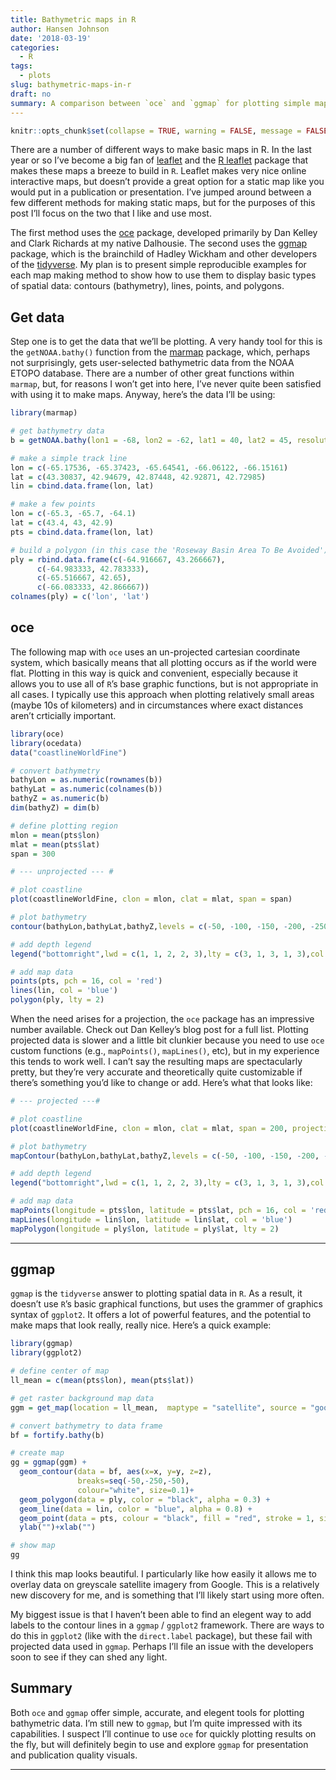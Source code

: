```yaml
---
title: Bathymetric maps in R
author: Hansen Johnson
date: '2018-03-19'
categories:
  - R
tags:
  - plots
slug: bathymetric-maps-in-r
draft: no
summary: A comparison between `oce` and `ggmap` for plotting simple maps with contours (bathymetry), lines, points, and polygons
---
```


```r
knitr::opts_chunk$set(collapse = TRUE, warning = FALSE, message = FALSE)
```

There are a number of different ways to make basic maps in R. In the last year or so I've become a big fan of [leaflet](http://leafletjs.com/) and the [R leaflet](https://rstudio.github.io/leaflet/) package that makes these maps a breeze to build in `R`. Leaflet makes very nice online interactive maps, but doesn't provide a great option for a static map like you would put in a publication or presentation. I've jumped around between a few different methods for making static maps, but for the purposes of this post I'll focus on the two that I like and use most. 

The first method uses the [oce](http://dankelley.github.io/oce/) package, developed primarily by Dan Kelley and Clark Richards at my native Dalhousie. The second uses the [ggmap](https://github.com/dkahle/ggmap) package, which is the brainchild of Hadley Wickham and other developers of the [tidyverse](https://www.tidyverse.org/). My plan is to present simple reproducible examples for each map making method to show how to use them to display basic types of spatial data: contours (bathymetry), lines, points, and polygons.

## Get data

Step one is to get the data that we'll be plotting. A very handy tool for this is the `getNOAA.bathy()` function from the [marmap](https://cran.r-project.org/web/packages/marmap/index.html) package, which, perhaps not surprisingly, gets user-selected bathymetric data from the NOAA ETOPO database. There are a number of other great functions within `marmap`, but, for reasons I won't get into here, I've never quite been satisfied with using it to make maps. Anyway, here's the data I'll be using:

``` r
library(marmap)

# get bathymetry data
b = getNOAA.bathy(lon1 = -68, lon2 = -62, lat1 = 40, lat2 = 45, resolution = 1)

# make a simple track line
lon = c(-65.17536, -65.37423, -65.64541, -66.06122, -66.15161)
lat = c(43.30837, 42.94679, 42.87448, 42.92871, 42.72985)
lin = cbind.data.frame(lon, lat)

# make a few points
lon = c(-65.3, -65.7, -64.1)
lat = c(43.4, 43, 42.9)
pts = cbind.data.frame(lon, lat)

# build a polygon (in this case the 'Roseway Basin Area To Be Avoided')
ply = rbind.data.frame(c(-64.916667, 43.266667),
      c(-64.983333, 42.783333),
      c(-65.516667, 42.65),
      c(-66.083333, 42.866667))
colnames(ply) = c('lon', 'lat')
```

## oce

The following map with `oce` uses an un-projected cartesian coordinate system, which basically means that all plotting occurs as if the world were flat. Plotting in this way is quick and convenient, especially because it allows you to use all of `R`'s base graphic functions, but is not appropriate in all cases. I typically use this approach when plotting relatively small areas (maybe 10s of kilometers) and in circumstances where exact distances aren't crticially important.

``` r
library(oce)
library(ocedata)
data("coastlineWorldFine")

# convert bathymetry
bathyLon = as.numeric(rownames(b))
bathyLat = as.numeric(colnames(b))
bathyZ = as.numeric(b)
dim(bathyZ) = dim(b)

# define plotting region
mlon = mean(pts$lon)
mlat = mean(pts$lat)
span = 300

# --- unprojected --- #

# plot coastline
plot(coastlineWorldFine, clon = mlon, clat = mlat, span = span)

# plot bathymetry
contour(bathyLon,bathyLat,bathyZ,levels = c(-50, -100, -150, -200, -250),lwd = c(1, 1, 2, 2, 3),lty = c(3, 1, 3, 1, 3),drawlabels = F,add = TRUE,col = 'darkgray')

# add depth legend
legend("bottomright",lwd = c(1, 1, 2, 2, 3),lty = c(3, 1, 3, 1, 3),col = 'darkgray',seg.len = 3,cex = 0.8,title = "Depth [m]",legend = c("50", "100", "150", "200", "250"),bg= "white")

# add map data
points(pts, pch = 16, col = 'red')
lines(lin, col = 'blue')
polygon(ply, lty = 2)
```

When the need arises for a projection, the `oce` package has an impressive number available. Check out Dan Kelley's blog post for a full list. Plotting projected data is slower and a little bit clunkier because you need to use `oce` custom functions (e.g., `mapPoints()`, `mapLines()`, etc), but in my experience this tends to work well. I can't say the resulting maps are spectacularly pretty, but they're very accurate and theoretically quite customizable if there's something you'd like to change or add. Here's what that looks like:

``` r
# --- projected ---#

# plot coastline
plot(coastlineWorldFine, clon = mlon, clat = mlat, span = 200, projection="+proj=merc")

# plot bathymetry
mapContour(bathyLon,bathyLat,bathyZ,levels = c(-50, -100, -150, -200, -250),lwd = c(1, 1, 2, 2, 3),lty = c(3, 1, 3, 1, 3),col = 'darkgray')

# add depth legend
legend("bottomright",lwd = c(1, 1, 2, 2, 3),lty = c(3, 1, 3, 1, 3),col = 'darkgray',seg.len = 3,cex = 0.7,title = "Depth [m]",legend = c("50", "100", "150", "200", "250"),bg= "white")

# add map data
mapPoints(longitude = pts$lon, latitude = pts$lat, pch = 16, col = 'red')
mapLines(longitude = lin$lon, latitude = lin$lat, col = 'blue')
mapPolygon(longitude = ply$lon, latitude = ply$lat, lty = 2)
```

***

## ggmap

`ggmap` is the `tidyverse` answer to plotting spatial data in `R`. As a result, it doesn't use `R`'s basic graphical functions, but uses the grammer of graphics syntax of `ggplot2`. It offers a lot of powerful features, and the potential to make maps that look really, really nice. Here's a quick example:

``` r
library(ggmap)
library(ggplot2)

# define center of map
ll_mean = c(mean(pts$lon), mean(pts$lat))

# get raster background map data
ggm = get_map(location = ll_mean,  maptype = "satellite", source = "google", zoom = 8, color = 'bw')

# convert bathymetry to data frame
bf = fortify.bathy(b)

# create map
gg = ggmap(ggm) + 
  geom_contour(data = bf, aes(x=x, y=y, z=z),
               breaks=seq(-50,-250,-50),
               colour="white", size=0.1)+
  geom_polygon(data = ply, color = "black", alpha = 0.3) +
  geom_line(data = lin, color = "blue", alpha = 0.8) +
  geom_point(data = pts, colour = "black", fill = "red", stroke = 1, size = 2, alpha = 0.7, shape = 21)+
  ylab("")+xlab("")

# show map
gg
```

I think this map looks beautiful. I particularly like how easily it allows me to overlay data on greyscale satellite imagery from Google. This is a relatively new discovery for me, and is something that I'll likely start using more often. 

My biggest issue is that I haven't been able to find an elegent way to add labels to the contour lines in a `ggmap` / `ggplot2` framework. There are ways to do this in `ggplot2` (like with the `direct.label` package), but these fail with projected data used in `ggmap`. Perhaps I'll file an issue with the developers soon to see if they can shed any light.

## Summary

Both `oce` and `ggmap` offer simple, accurate, and elegent tools for plotting bathymetric data. I'm still new to `ggmap`, but I'm quite impressed with its capabilities. I suspect I'll continue to use `oce` for quickly plotting results on the fly, but will definitely begin to use and explore `ggmap` for presentation and publication quality visuals. 

***

<!-- ## Extras -->

<!-- ### ggmap links -->

<!-- A nice overview of plotting, though this guys knows nothing about projections and uses rainbow prolifically so I'd be cautious. -->
<!-- http://eriqande.github.io/rep-res-web/lectures/making-maps-with-R.html -->

<!-- Very simple intro -->
<!-- https://www.r-bloggers.com/how-to-plot-basic-maps-with-ggmap/ -->

<!-- A nicely put together tutorial, with a good example of a contour map overlaid on a google map-like background. This kind of thing would be great for bathymetry... -->
<!-- https://blog.dominodatalab.com/geographic-visualization-with-rs-ggmaps/ -->

<!-- Great quick-start guide: -->
<!-- https://www.nceas.ucsb.edu/~frazier/RSpatialGuides/ggmap/ggmapCheatsheet.pdf -->

<!-- ### Plot inset with `ggmap` -->

<!-- I like the idea of being able to easily add an inset map to provide the viewer with some global context. I played around with `ggmap` for a little while and figured out a quick way to do just that. I haven't ironed out all the kinks (e.g., plot placement, highlighting, etc), but this should get the idea across. I know this is also possible with `oce`. If I find a need to do that soon I'll update this post. -->

<!-- ``` {r inset} -->
<!-- library(grid) -->

<!-- # get raster tiles for inset map -->
<!-- ins = get_map(location = ll_mean,  maptype = "satellite", source = "google", zoom = 4, color = 'bw') -->

<!-- # extract plot dims -->
<!-- lims = attr(ggm, 'bb') -->

<!-- # create inset map -->
<!-- ggins = ggmap(ins)+ -->
<!--    annotate('rect', xmin=lims$ll.lon, ymin=lims$ll.lat, -->
<!--             xmax=lims$ur.lon, ymax=lims$ur.lat, col="red", -->
<!--             fill = NA)+ -->
<!--   theme_inset() -->

<!-- # combine inset map with existing plot -->
<!-- GG = gg + inset(grob = ggplotGrob(ggins), -->
<!--            xmin = -64.5, xmax = lims$ur.lon, -->
<!--            ymin = lims$ll.lat, ymax = 42.5 -->
<!--            ) -->

<!-- # show map -->
<!-- GG -->
<!-- ``` -->

<!-- ### Plots with `marmap` -->

<!-- Here is an example of plotting simple bathymetric maps with `marmap`. My main issue has to do with the map margins. I can never seem to get them to match the plot area. I would guess that this can be corrected somehow, but I'm quite satisfied with my other plotting tools so I haven't pursued it much. Hopefully the below examples illustrate my point. -->

<!-- ``` {r marmap} -->

<!-- # --- basic ---# -->

<!-- # plot map -->
<!-- plot(b) -->

<!-- # add data -->
<!-- points(pts, pch = 16, col = 'red') -->
<!-- lines(lin, col = 'blue') -->
<!-- polygon(ply, lty = 2) -->

<!-- # --- improved contours ---# -->

<!-- # plot map -->
<!-- plot(b, deepest.isobath = -200, shallowest.isobath = -50, step = 50, drawlabels = T, land = F, lwd = 0.1) -->

<!-- # emphasize coastline -->
<!-- plot(b, deep = 0, shallow = 0, step = 0, lwd = 1, add = TRUE) -->

<!-- # add data -->
<!-- points(pts, pch = 16, col = 'red') -->
<!-- lines(lin, col = 'blue') -->
<!-- polygon(ply, lty = 2) -->

<!-- # --- coloured image ---# -->

<!-- # create a custom palette of blues -->
<!-- blues <- c("lightsteelblue4","lightsteelblue3","lightsteelblue2", "lightsteelblue1") -->

<!-- # make map -->
<!-- plot(b, deepest.isobath = -200, shallowest.isobath = -50, step = 50, drawlabels = T, land = T, lwd = 0.1, -->
<!--      bpal = list(c(0, max(b), "grey"), c(min(b),0,blues)), image = T) -->

<!-- # emphasize coastline -->
<!-- plot(b, deep = 0, shallow = 0, step = 0, lwd = 1, add = TRUE) -->

<!-- # add data -->
<!-- points(pts, pch = 16, col = 'red') -->
<!-- lines(lin, col = 'blue') -->
<!-- polygon(ply, lty = 2) -->

<!-- ``` -->
